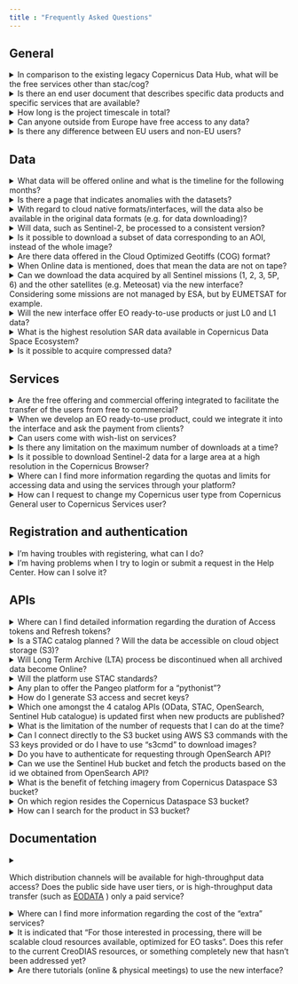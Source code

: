 ```yaml
---
title : "Frequently Asked Questions"
---
```


## General

<details id="in-comparison-to-the-existing-legacy-copernicus-data-hub-what-will-be-the-free-services-other-than-stac-cog">
    <summary onclick="handleQuestionClick('in-comparison-to-the-existing-legacy-copernicus-data-hub-what-will-be-the-free-services-other-than-stac-cog')">In comparison to the existing legacy Copernicus Data Hub, what will be the free services other than stac/cog?</summary>
    <p>Compared to the previously existed Copernicus Data Hub, there will be additional APIs - OGC interfaces (WMS, WMTS, WCS), OpenEO, Sentinel Hub API, S3, and others. Please refer to the <a href="Roadmap.md">Roadmap</a> for more information on the timing of these interfaces.</p>
</details>

<details id="is-there-an-end-user-document-that-describes-specific-data-products-and-specific-services-that-are-available">
    <summary onclick="handleQuestionClick('is-there-an-end-user-document-that-describes-specific-data-products-and-specific-services-that-are-available')">Is there an end user document that describes specific data products and specific services that are available?</summary>
    <p>The user level details for every service and dataset will be provided in this documentation. In accordance with each and every service and dataset embedded into the ecosystem, this documentation will be updated.</p>
</details>

<details id="how-long-is-the-project-timescale-in-total">
    <summary onclick="handleQuestionClick('how-long-is-the-project-timescale-in-total')">How long is the project timescale in total?</summary>
    <p>The time scale of the project is 6 years starting from late 2022 (i.e. to the end of 2028) with an optional extension up to 4 years (i.e. 2032).</p>
</details>

<details id="can-anyone-outside-from-Europe-have-free-access-to-any-data">
    <summary onclick="handleQuestionClick('can-anyone-outside-from-Europe-have-free-access-to-any-data')">Can anyone outside from Europe have free access to any data?</summary>
    <p>Yes, data and services will be available to users worldwide and according to the EU Policy. You can visit <a href="https://dataspace.copernicus.eu/terms-and-conditions" target="_blank">Terms and Conditions</a> for more information.</p>
</details>

<details id="is-there-any-difference-between-EU-users-and-non-EU-users">
    <summary onclick="handleQuestionClick('is-there-any-difference-between-EU-users-and-non-EU-users')">Is there any difference between EU users and non-EU users?</summary>
    <p>There is no difference between EU users and non-EU users. That said , there will be a continuity of the accounts with higher throughput, managed by ESA (i.e. Copernicus Services, International Partners, etc.).</p>
</details>


## Data

<details id="what-data-will-be-offered-online-and-what-is-the-timeline-for-the-following-months">
    <summary onclick="handleQuestionClick('what-data-will-be-offered-online-and-what-is-the-timeline-for-the-following-months')">What data will be offered online and what is the timeline for the following months?</summary>
    <p>For the details on the data offer and timing, please refer to the <a href="Roadmap.md">Roadmap</a></p>
</details>

<details id="is-there-a-page-that-indicates-anomalies-with-the-datasets">
    <summary onclick="handleQuestionClick('is-there-a-page-that-indicates-anomalies-with-the-datasets')">Is there a page that indicates anomalies with the datasets?</summary>
    <p>The <a href="https://operations.dashboard.copernicus.eu/index" target="_blank">Copernicus Sentinel Operations Dashboard</a> provides details of events over the past three months that have impact on the completeness of the data production, such as planned calibration activities, manoeuvres, or anomalies. The information of which data is affected is included.</p>
</details>

<details id="with-regard-to-cloud-native-formats-interfaces-will-the-data-also-be-available-in-the-original-data-formats-e-g-for-data-downloading">
    <summary onclick="handleQuestionClick('with-regard-to-cloud-native-formats-interfaces-will-the-data-also-be-available-in-the-original-data-formats-e-g-for-data-downloading')">With regard to cloud native formats/interfaces, will the data also be available in the original data formats (e.g. for data downloading)?</summary>
    <p>Yes, data will also be available in original data formats (i.e. .SAFE).</p>
</details>

<details id="will-data-such-as-sentinel-2-be-processed-to-a-consistent-version">
    <summary onclick="handleQuestionClick('will-data-such-as-sentinel-2-be-processed-to-a-consistent-version')">Will data, such as Sentinel-2, be processed to a consistent version?</summary>
    <p>The Sentinel-2 data will be available at the latest processing baseline. And with the reprocessing of Sentinel-2 happening in parallel (out of scope of this project), these will become available on this service as well. For more information on Sentinel-2 reprocessing campaign, please follow <a href="https://sentinels.copernicus.eu/web/sentinel/technical-guides/sentinel-2-msi/copernicus-sentinel-2-collection-1-availability-status" target="_blank">Copernicus SENTINEL-2 Collection-1 Availability Status</a></p>
</details>

<details id="is-it-possible-to-download-a-subset-of-data-corresponding-to-an-AOI-instead-of-the-whole-image">
    <summary onclick="handleQuestionClick('is-it-possible-to-download-a-subset-of-data-corresponding-to-an-AOI-instead-of-the-whole-image')">Is it possible to download a subset of data corresponding to an AOI, instead of the whole image?</summary>
    <p>Yes, it is possible to download a subset of data, by using the dedicated APIs, i.e. Sentinel Hub, OpenEO.</p>
</details>

<details id="are-there-data-offered-in-the-cloud-optimized-geotiffs-cog-format">
    <summary onclick="handleQuestionClick('are-there-data-offered-in-the-cloud-optimized-geotiffs-cog-format')">Are there data offered in the Cloud Optimized Geotiffs (COG) format?</summary>
    <p>Yes, Sentinel-1 GRD Level 1 data will be available in COG format.</p>
</details>

<details id="when-online-data-is-mentioned-does-that-mean-the-data-are-not-on-tape">
    <summary onclick="handleQuestionClick('when-online-data-is-mentioned-does-that-mean-the-data-are-not-on-tape')">When Online data is mentioned, does that mean the data are not on tape?</summary>
    <p>The Online data (or Immediate Access Data (IAD)) are not on the tapes. Online data is the type of data where in its metadata it reads "Online": true. These data can be downloaded directly from the Copernicus Data Space Ecosystem. On the other hand, Offline data ("Online": false or Deferred Available Data(DAD)) first needs to be ordered via the <a href="https://dataspace.copernicus.eu/analyse/data-workspace" target="_blank">Data Workspace</a> and only after that step, it can be downloaded.</p>
</details>

<details id="can-we-download-the-data-acquired-by-all-sentinel-missions-1-2-3-5P-6-and-the-other-satellites-e-g-meteosat-via-the-new-interface-considering-some-missions-are-not-managed-by-esa-but-by-eumetsat-for-example">
    <summary onclick="handleQuestionClick('can-we-download-the-data-acquired-by-all-sentinel-missions-1-2-3-5P-6-and-the-other-satellites-e-g-meteosat-via-the-new-interface-considering-some-missions-are-not-managed-by-esa-but-by-eumetsat-for-example')">Can we download the data acquired by all Sentinel missions (1, 2, 3, 5P, 6) and the other satellites (e.g. Meteosat) via the new interface? Considering some missions are not managed by ESA, but by EUMETSAT for example.</summary>
    <p>The <a href="https://documentation.dataspace.copernicus.eu/Roadmap/DataTable.html">Data Roadmap</a> shows how the Copernicus Data Space Ecosystem will be continously enhanced in terms of available data.</p>
</details>

<details id="will-the-new-interface-offer-eo-ready-to-use-products-or-just-l0-and-l1-data">
    <summary onclick="handleQuestionClick('will-the-new-interface-offer-eo-ready-to-use-products-or-just-l0-and-l1-data')">Will the new interface offer EO ready-to-use products or just L0 and L1 data?</summary>
    <p>Up to L3 products will be available. Please see the <a href="Roadmap.md">Roadmap</a> and the <a href="Data.md">Data</a> section.</p>
</details>

<details id="what-is-the-highest-resolution-sar-data-available-in-copernicus-data-space-ecosystem">
    <summary onclick="handleQuestionClick('what-is-the-highest-resolution-sar-data-available-in-copernicus-data-space-ecosystem')">What is the highest resolution SAR data available in Copernicus Data Space Ecosystem?</summary>
    <p>The Sentinel-1 SAR achieves a spatial resolution of approximately 5 by 20 m. More info can be found <a href="https://sentinel.esa.int/web/sentinel/user-guides/sentinel-1-sar/resolutions" target="_blank">here</a>.</p>
</details>

<details id="is-it-possible-to-acquire-compressed-data">
    <summary onclick="handleQuestionClick('is-it-possible-to-acquire-compressed-data')">Is it possible to acquire compressed data?</summary>
    <p>Copernicus Data Space Ecosystem provides access to EO data in zip format without compression(i.e. zero compression applied).</p>
</details>

## Services

<details id="are-the-free-offering-and-commercial-offering-integrated-to-facilitate-the-transfer-of-the-users-from-free-to-commercial">
    <summary onclick="handleQuestionClick('are-the-free-offering-and-commercial-offering-integrated-to-facilitate-the-transfer-of-the-users-from-free-to-commercial')">Are the free offering and commercial offering integrated to facilitate the transfer of the users from free to commercial?</summary>
    <p>Yes, there will be a common user identity, which will allow registered users to seamlessly transfer between two mentioned systems.</p>
</details>

<details id="when-we-develop-an-eo-ready-to-use-product-could-we-integrate-it-into-the-interface-and-ask-the-payment-from-clients">
    <summary onclick="handleQuestionClick('when-we-develop-an-eo-ready-to-use-product-could-we-integrate-it-into-the-interface-and-ask-the-payment-from-clients')">When we develop an EO ready-to-use product, could we integrate it into the interface and ask the payment from clients?</summary>
    <p>Yes, commercial services can be built on top, similar to the Copernicus Open Licence.</p>
</details>

<details id="can-users-come-with-wish-list-on-services">
    <summary onclick="handleQuestionClick('can-users-come-with-wish-list-on-services')">Can users come with wish-list on services?</summary>
    <p>Yes, users can come up with suggestions to improve or expand the service portfolio. Users can post their improvement suggestions to <a href="https://helpcenter.dataspace.copernicus.eu/hc/en-gb/community/topics">Community Forum</a> for further evaluation.</p>
</details>

<details id="is-there-any-limitation-on-the-maximum-number-of-downloads-at-a-time">
    <summary onclick="handleQuestionClick('is-there-any-limitation-on-the-maximum-number-of-downloads-at-a-time')">Is there any limitation on the maximum number of downloads at a time?</summary>
    <p>Yes, there will be quotas and limitations for different user types. For example, the number of concurrent connections limit for the Copernicus General user type is 4, whereas for the Copernicus Services type, it is 20. Please refer to the <a href="Quotas.qmd">Quotas and Limitations</a> section of our documentation for more information regarding quotas and limitations apply to the Copernicus General user type.</p>
</details>

<details id="is-it-possible-to-download-sentinel-2-data-for-a-large-area-at-a-high-resolution-in-the-copernicus-browser">
    <summary onclick="handleQuestionClick('is-it-possible-to-download-sentinel-2-data-for-a-large-area-at-a-high-resolution-in-the-copernicus-browser')">Is it possible to download Sentinel-2 data for a large area at a high resolution in the Copernicus Browser?</summary>
    <p>Depending on your use, we suggest to use the high-res print (via the high-res print tab) where you will get large areas in a high resolution (the data is though not georeferenced). If you need georeferenced data, split your area in several smaller images that you download or choose a bit lower resolution to stay within the limits of 2500px.</p>
</details>

<details id="where-can-I-find-more-information-regarding-the-quotas-and-limits-for-accessing-data-and-using-the-services-through-your-platform">
    <summary onclick="handleQuestionClick('where-can-I-find-more-information-regarding-the-quotas-and-limits-for-accessing-data-and-using-the-services-through-your-platform')">Where can I find more information regarding the quotas and limits for accessing data and using the services through your platform?</summary>
    <p>Please refer to the <a href="Quotas.qmd">Quotas and Limitations</a> section of our documentation for more information.</p>
</details>

<details id="how-can-I-request-to-change-my-copernicus-user-type-from-copernicus-general-user-to-copernicus-services-user">
    <summary onclick="handleQuestionClick('how-can-I-request-to-change-my-copernicus-user-type-from-copernicus-general-user-to-copernicus-services-user')">How can I request to change my Copernicus user type from Copernicus General user to Copernicus Services user?</summary>
    <p>Please be aware that Copernicus Services user type is allocated for Copernicus Services and authorised users (e.g. European Union institutions and bodies, National or regional public authorities in the EU or Copernicus Participating States). <br>
    If your organisation is eligible according to the above definition, then to change your Copernicus user type from "Copernicus General user" to "Copernicus Service user", <a href= "https://helpcenter.dataspace.copernicus.eu/hc/en-gb/requests/new" target="_blank">Submit a request</a> to our support team.  Please select 'Other' for the ‘I have a question about*:’ and please provide the following information: <br>
      <ul>
        <li>Email address of the account to be upgraded,</li> 
        <li>Organisation Name,</li> 
        <li>Project Name,</li> 
        <li>Project Start Date,</li>
        <li>Project Start Date,</li>
        <li>Project End Date,</li>
        <li>Institutional contact details (i.e. contract officer at European Commission): Name & Email address</li>
        <li>Description of specific quota requirements (i.e. download bandwidth, streamlined data access services quotas, other needs)</li>
        <li>Notes</li>
      </ul>
</details>

## Registration and authentication

<details id="im-having-troubles-with-registering-what-can-I-do">
    <summary onclick="handleQuestionClick('im-having-troubles-with-registering-what-can-I-do')">I'm having troubles with registering, what can I do?</summary>
    <p>Please send an e-mail to <a href="mailto:help-login@dataspace.copernicus.eu">help-login@dataspace.copernicus.eu</a> for direct support.</p>
</details>

<details id="im-having-problems-when-I-try-to-login-or-submit-a-request-in-the-help-center-how-can-I-solve-it">
    <summary onclick="handleQuestionClick('im-having-problems-when-I-try-to-login-or-submit-a-request-in-the-help-center-how-can-I-solve-it')">I'm having problems when I try to login or submit a request in the Help Center. How can I solve it?</summary>
    <p>This may be due to your browser settings. Please make sure Enhanced Tracking Protection is turned off and in the Privacy&Security section of your browser, make sure the option Standard (not Strict) is selected. If these doesn't solve your issue. please contact our support team via <a href= "https://helpcenter.dataspace.copernicus.eu/hc/en-gb/requests/new" target="_blank">Submit a request</a>.</p>
</details>

## APIs

<details id="where-can-I-find-detailed-information-regarding-the-duration-of-access-tokens-and-refresh-tokens">
    <summary onclick="handleQuestionClick('where-can-I-find-detailed-information-regarding-the-duration-of-access-tokens-and-refresh-tokens')">Where can I find detailed information regarding the duration of Access tokens and Refresh tokens?</summary>
    <p>The access token is valid for 10 minutes, after 10 minutes, it expires. When Access Token expires, it must <br>
        -either be refreshed by using the Refresh Token,<br>
        -or be re-generated.<br>
        The refresh token is valid for 60 minutes and can be used multiple times within that 60 minutes. The returned access token is again valid for 10 mins.<br>
        Please refer to the <a href="Quotas.qmd">Quotas and Limitations</a> section of our documentation for more information.<br>
        Also please refer to the  <a href="https://documentation.dataspace.copernicus.eu/APIs/OData.html">OData</a> section of our documentation for more information on Access and Refresh Tokens.<br></p>
</details>

<details id="is-a-stac-catalog-planned-will-the-data-be-accessible-on-cloud-object-storage-s3">
    <summary onclick="handleQuestionClick('is-a-stac-catalog-planned-will-the-data-be-accessible-on-cloud-object-storage-s3')">Is a STAC catalog planned ? Will the data be accessible on cloud object storage (S3)?</summary>
    <p>STAC Catalog API is indeed planned. The data is already available over S3 as well.</p>
</details>

<details id="will-long-term-zrchive-lta-process-be-discontinued-when-all-archived-data-become-online">
    <summary onclick="handleQuestionClick('will-long-term-zrchive-lta-process-be-discontinued-when-all-archived-data-become-online')">Will Long Term Archive (LTA) process be discontinued when all archived data become Online?</summary>
    <p>There will still be services available for so called “deferred data access” :  data collections that are not commonly used. That said, all of the most relevant collections will be available Online. The <a href="Roadmap.md">Roadmap</a> shows how the Copernicus Data Space Ecosystem will be continously upgraded and how more data become available.</p>
</details>

<details id="will-the-platform-use-stac-standards">
    <summary onclick="handleQuestionClick('will-the-platform-use-stac-standards')">Will the platform use STAC standards?</summary>
    <p>Yes, <a href= "https://documentation.dataspace.copernicus.eu/APIs/STAC.html" target="_blank">STAC Product Catalog</a> is already available. However there may be issues with using the current version with generic STAC libraries. Our dedicated teams are actively working on its development to ensure a seamless experience for all users. Nevertheless it already supports basic product search.</p>
</details>

<details id="any-plan-to-offer-the-pangeo-platform-for-a-pythonist">
    <summary onclick="handleQuestionClick('any-plan-to-offer-the-pangeo-platform-for-a-pythonist')">Any plan to offer the Pangeo platform for a "pythonist"?</summary>
    <p>This is currently not in the offer or roadmap.</p>
</details>

<details id="how-do-I-generate-s3-access-and-secret-keys">
    <summary onclick="handleQuestionClick('how-do-I-generate-s3-access-and-secret-keys')">How do I generate S3 access and secret keys?</summary>
    <p>Please refer to the <a href= "https://documentation.dataspace.copernicus.eu/APIs/S3.html" target="_blank">Access to EO Data via S3</a> page for the guidance on generating S3 access and secret keys.</p>
</details>

<details id="which-one-amongst-the-4-catalog-apis-odata-stac-opensearch-sentinel-hub-catalogue-is-updated-first-when-new-products-are-published">
    <summary onclick="handleQuestionClick('which-one-amongst-the-4-catalog-apis-odata-stac-opensearch-sentinel-hub-catalogue-is-updated-first-when-new-products-are-published')">Which one amongst the 4 catalog APIs (OData, STAC, OpenSearch, Sentinel Hub catalogue) is updated first when new products are published?</summary>
    <p>OpenSearch, OData and STAC catalog APIs all use the same backend database. Sentinel Hub catalog API contains a subset of the collections, hence it works only for the ones that have been imported to Sentinel Hub. Therefore there is no first updated one.</p>
</details>

<details id="what-is-the-limitation-of-the-number-of-requests-that-i-can-do-at-the-time">
    <summary onclick="handleQuestionClick('what-is-the-limitation-of-the-number-of-requests-that-i-can-do-at-the-time')">What is the limitation of the number of requests that I can do at the time?</summary>
    <p>For concurrent requests and other limitations please refer to the <a href="Quotas.qmd">Quotas and Limitations</a> section of our documentation for more information as the limits are different for each user type.</p>
</details>

<details id="can-i-connect-directly-to-the-s3-bucket-using-aws-s3-commands-with-the-s3-keys-provided-or-do-i-have-to-use-s3cmd-to-download-images">
    <summary onclick="handleQuestionClick('can-i-connect-directly-to-the-s3-bucket-using-aws-s3-commands-with-the-s3-keys-provided-or-do-i-have-to-use-s3cmd-to-download-images')">Can I connect directly to the S3 bucket using AWS S3 commands with the S3 keys provided or do I have to use "s3cmd" to download images?</summary>
    <p>Yes, you can connect to S3 bucket using AWS S3 connection. However some functionality may not be supported. It is recommended to use the 's3cmd' command to download products.</p>
</details>

<details id="do-you-have-to-authenticate-for-requesting-through-opensearch-api">
    <summary onclick="handleQuestionClick('do-you-have-to-authenticate-for-requesting-through-opensearch-api')">Do you have to authenticate for requesting through OpenSearch API?</summary>
    <p>There's no need to use any user or authentication when you want to search. User authentication is required for downloading products.</p>
</details>

<details id="can-we-use-the-sentinel-Hub-bucket-and-fetch-the-products-based-on-the-id-we-obtained-from-openSearch-api">
    <summary onclick="handleQuestionClick('can-we-use-the-sentinel-Hub-bucket-and-fetch-the-products-based-on-the-id-we-obtained-from-openSearch-api')">Can we use the Sentinel Hub bucket and fetch the products based on the id we obtained from OpenSearch API?</summary>
    <p>Yes, you can use Sentinel Hub bucket in addition to some programming tools by providing product ID obtained by using OpenSearch API or OData of the Copernicus Dataspace Ecosystem.</p>
</details>

<details id="what-is-the-benefit-of-fetching-imagery-from-copernicus-dataspace-s3-bucket">
    <summary onclick="handleQuestionClick('what-is-the-benefit-of-fetching-imagery-from-copernicus-dataspace-s3-bucket')">What is the benefit of fetching imagery from Copernicus Dataspace S3 bucket?</summary>
    <p>Downloading products via S3 is faster as it delivers products as a .zip archive, skipping the need of zipper.</p>
</details>

<details id="on-which-region-resides-the-copernicus-dataspace-s3-bucket">
    <summary onclick="handleQuestionClick('on-which-region-resides-the-copernicus-dataspace-s3-bucket')">On which region resides the Copernicus Dataspace S3 bucket?</summary>
    <p>The repo is located in Warsaw/Poland.</p>
</details>

<details id="how-can-I-search-for-the-product-in-s3-bucket">
    <summary onclick="handleQuestionClick('how-can-I-search-for-the-product-in-s3-bucket')">How can I search for the product in S3 bucket?</summary>
    <p>Searching via ID or product name in the OpenSearch or OData will give the S3 path to the product in response.</p>
</details>

## Documentation

<details id="which-distribution-channels-will-be-available-for-high-throughput-data-access-does-the-public-side-have-user-tiers-or-is-high-throughput-data-transfer-such-as-eodata">
    <summary onclick="handleQuestionClick('which-distribution-channels-will-be-available-for-high-throughput-data-access-does-the-public-side-have-user-tiers-or-is-high-throughput-data-transfer-such-as-eodata')"><p>Which distribution channels will be available for high-throughput data access? Does the public side have user tiers, or is high-throughput data transfer (such as <a href="https://creodias.eu/remote-transfer-for-eodata" target="_black" >EODATA</a> ) only a paid service?</p></summary>
    <p>All distribution options (i.e. OData, S3, Sentinel Hub,..) will be constrained with user quotas, which includes both bandwidth limitation, as well as monthly data transfer limits. Please refer to the <a href="Quotas.qmd">Quotas and Limitations</a> section of our documentation for more information.</p>
</details>

<details id=where-can-I-find-more-information-regarding-the-cost-of-the-extra-services">
    <summary onclick="handleQuestionClick('where-can-I-find-more-information-regarding-the-cost-of-the-extra-services')">Where can I find more information regarding the cost of the “extra” services?</summary>
    <p>Pricing will be published soon.</p>
</details>

<details id="december-advertisement-of-the-copernicus-data-space-ecosystem">
    <summary onclick="handleQuestionClick('december-advertisement-of-the-copernicus-data-space-ecosystem')">It is indicated that “For those interested in processing, there will be scalable cloud resources available, optimized for EO tasks”. Does this refer to the current CreoDIAS resources, or something completely new that hasn’t been addressed yet?</summary>
    <p><a href="https://medium.com/sentinel-hub/new-copernicus-data-access-service-to-support-the-ecosystem-for-earth-observation-412f829355a3 " target="_blank">This December advertisement of the Copernicus Data Space Ecosystem</a> indicates that scalable cloud resources will be part of the commercial offering and can be obtained at <a href = "https://creodias.eu/">CREODIAS</a> in first instance. ICT-wise, there will be two options, including Open Telekom Cloud.</p>
</details>

<details id="are-there-tutorials-online-physical-meetings-to-use-the-new-interface">
    <summary onclick="handleQuestionClick('are-there-tutorials-online-physical-meetings-to-use-the-new-interface')">Are there tutorials (online & physical meetings) to use the new interface?</summary>
    <p>Tutorials will be added to the documentation in due time explaining the usage of the different interfaces. We will also be present on different conferences explaining the service & ecosystem.</p>
</details>